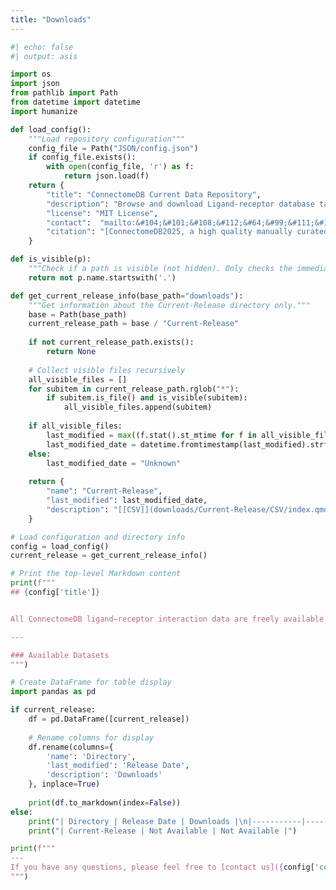 ```yaml
---
title: "Downloads"
---
```


```python
#| echo: false
#| output: asis

import os
import json
from pathlib import Path
from datetime import datetime
import humanize

def load_config():
    """Load repository configuration"""
    config_file = Path("JSON/config.json")
    if config_file.exists():
        with open(config_file, 'r') as f:
            return json.load(f)
    return {
        "title": "ConnectomeDB Current Data Repository",
        "description": "Browse and download Ligand-receptor database tables across 14 most studied species.",
        "license": "MIT License",
        "contact":  "mailto:&#104;&#101;&#108;&#112;&#64;&#99;&#111;&#110;&#110;&#101;&#99;&#116;&#111;&#109;&#101;&#100;&#98;&#46;&#111;&#114;&#103;,&#97;&#108;&#105;&#115;&#116;&#97;&#105;&#114;&#46;&#102;&#111;&#114;&#114;&#101;&#115;&#116;&#64;&#112;&#101;&#114;&#107;&#105;&#110;&#115;&#46;&#117;&#119;&#97;&#46;&#101;&#100;&#117;&#46;&#97;&#117;",
        "citation": "[ConnectomeDB2025, a high quality manually curated ligand-receptor database for cell-to-cell communication prediction](), P Liu, S Maezono et al. *Journal Title* **XX (YY)**, ZZZ (2025). DOI: 10.xxxx/xxxxx"
    }

def is_visible(p):
    """Check if a path is visible (not hidden). Only checks the immediate filename/dirname."""
    return not p.name.startswith('.')

def get_current_release_info(base_path="downloads"):
    """Get information about the Current-Release directory only."""
    base = Path(base_path)
    current_release_path = base / "Current-Release"
    
    if not current_release_path.exists():
        return None
    
    # Collect visible files recursively
    all_visible_files = []
    for subitem in current_release_path.rglob("*"):
        if subitem.is_file() and is_visible(subitem):
            all_visible_files.append(subitem)
    
    if all_visible_files:
        last_modified = max((f.stat().st_mtime for f in all_visible_files), default=0)
        last_modified_date = datetime.fromtimestamp(last_modified).strftime("%Y-%m-%d") if last_modified else "Unknown"
    else:
        last_modified_date = "Unknown"
    
    return {
        "name": "Current-Release",
        "last_modified": last_modified_date,
        "description": "[[CSV]](downloads/Current-Release/CSV/index.qmd)・[[Excel]](downloads/Current-Release/Excel/index.qmd)・[[JSON]](downloads/Current-Release/JSON/index.qmd)"
    }

# Load configuration and directory info
config = load_config()
current_release = get_current_release_info()

# Print the top-level Markdown content
print(f"""
## {config['title']}


All ConnectomeDB ligand–receptor interaction data are freely available under the MIT License and are provided AS IS, without any warranty. Please use the file navigator below to browse and download the most up-to-date database tables. For previous data releases, please click [here](previous_downloads.qmd).

---

### Available Datasets
""")

# Create DataFrame for table display
import pandas as pd

if current_release:
    df = pd.DataFrame([current_release])
    
    # Rename columns for display
    df.rename(columns={
        'name': 'Directory', 
        'last_modified': 'Release Date', 
        'description': 'Downloads'
    }, inplace=True)
    
    print(df.to_markdown(index=False))
else:
    print("| Directory | Release Date | Downloads |\n|-----------|--------------|-----------|")
    print("| Current-Release | Not Available | Not Available |")

print(f"""
---
If you have any questions, please feel free to [contact us]({config['contact']}). If you are using ConnectomeDB, please cite: {config['citation']}
""")


```